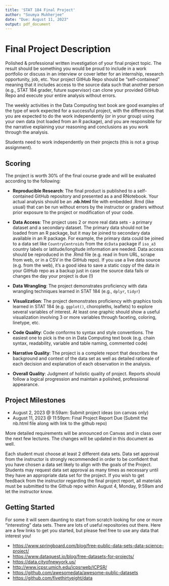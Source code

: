 ```yaml
---
title: 'STAT 184 Final Project'
author: "Soumya Mukherjee"
date: "Due: August 11, 2023"
output: pdf_document
---
```


#  Final Project Description

Polished & professional written investigation of your final project topic. The result should be something you would be proud to include in a work portfolio or discuss in an interview or cover letter for an internship, research opportunity, job, etc. Your project GitHub Repo should be "self-contained" meaning that it includes access to the source data such that another person (e.g., STAT 184 grader, future supervisor) can clone your provided GitHub Repo and execute your entire analysis without errors.

The weekly activities in the Data Computing text book are good examples of the type of work expected for a successful project, with the differences that you are expected to do the work independently (or in your group) using your own data (not loaded from an R package), and you are responsible for the narrative explaining your reasoning and conclusions as you work through the analysis.

Students need to work independently on their projects (this is not a group assignment). 

## Scoring
The project is worth 30% of the final course grade and will be evaluated according to the following: 

- **Reproducible Research**: The final product is published to a self-contained GitHub repository and presented as a and RNotebook.  Your actual analysis should be an **.nb.html** file with embedded .Rmd (like usual) that can be run without errors by the instructor or graders without prior exposure to the project or modification of your code.

- **Data Access**: The project uses 2 or more real data sets - a primary dataset and a secondary dataset. The primary data should not be loaded from an R package, but it may be joined to secondary data available in an R package.  For example, the primary data could be joined to a data set like `CountryCentroids` from the `dcData` package if `iso_a3` country labels or latitude/longitude information are needed. Data access should be reproduced in the .Rmd file (e.g. read in from URL, scrape from web, or in a CSV in the GitHub repo).  If you use a live data source (e.g. from the web), it's a good idea to save a static copy of the data in your GitHub repo as a backup just in case the source data fails or changes the day your project is due (!)

- **Data Wrangling**: The project demonstrates proficiency with data wrangling techniques learned in STAT 184 (e.g., `dplyr`, `tidyr`)

- **Visualization**: The project demonstrates proficiency with graphics tools learned in STAT 184 (e.g. `ggplot()`, choropleths, leaflets) to explore several variables of interest. At least one graphic should show a useful visualization involving 3 or more variables through faceting, coloring, linetype, etc.

- **Code Quality**: Code conforms to syntax and style conventions. The easiest one to pick is the on in Data Computing text book (e.g. chain syntax, readability, variable and table naming, commented code)

- **Narrative Quality**: The project is a complete report that describes the background and context of the data set as well as detailed rationale of each decision and explanation of each observation in the analysis.

- **Overall Quality**: Judgment of holistic quality of project.  Reports should follow a logical progression and maintain a polished, professional appearance.


## Project Milestones

- August 2, 2023 @ 9:59am: Submit project ideas (on canvas only)
- August 11, 2023 @ 11:59pm: Final Project Report Due (Submit the nb.html file along with link to the github repo)

More detailed requirements will be announced on Canvas and in class over the next few lectures. The changes will be updated in this document as well.

Each student must choose at least 2 different data sets.  Data set approval from the instructor is strongly recommended in order to be confident that you have chosen a data set likely to align with the goals of the Project. Students may request data set approval as many times as necessary until they have an appropriate data set for the project. If you wish to get feedback from the instructor regarding the final project report, all materials must be submitted to the Github repo within August 4, Monday, 9:59am and let the instructor know.

## Getting Started

For some it will seem daunting to start from scratch looking for one or more "interesting" data sets.  There are lots of useful repositories out there.  Here are a few links to get you started, but please feel free to use any data that interest you!  

- <https://www.springboard.com/blog/free-public-data-sets-data-science-project/>
- <https://www.dataquest.io/blog/free-datasets-for-projects/>
- <https://data.cityofnewyork.us/>
- <http://www.icpsr.umich.edu/icpsrweb/ICPSR/>
- <https://github.com/awesomedata/awesome-public-datasets>
- <https://github.com/fivethirtyeight/data>

